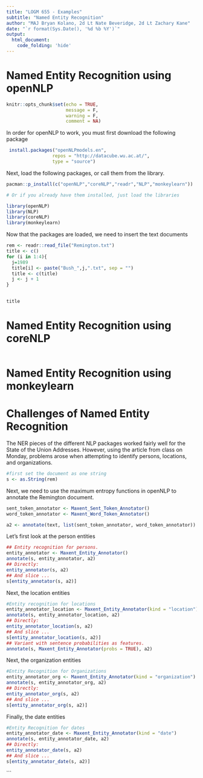 ```yaml
---
title: "LOGM 655 - Examples"
subtitle: "Named Entity Recognition"
author: "MAJ Bryan Kolano, 2d Lt Nate Beveridge, 2d Lt Zachary Kane"
date: "`r format(Sys.Date(), '%d %b %Y')`"
output: 
  html_document:
    code_folding: 'hide'
---
```


# Named Entity Recognition using openNLP
```r
knitr::opts_chunk$set(echo = TRUE,
                      message = F,
                      warning = F, 
                      comment = NA)

```

In order for openNLP to work, you must first download the following package
```r
 install.packages("openNLPmodels.en",
                 repos = "http://datacube.wu.ac.at/",
                 type = "source")
```
Next, load the following packages, or call them from the library.
```r

pacman::p_install(c("openNLP","coreNLP","readr","NLP","monkeylearn"))

# Or if you already have them installed, just load the libraries

library(openNLP)
library(NLP)
library(coreNLP)
library(monkeylearn)
```


Now that the packages are loaded, we need to insert the text documents

```r

rem <- readr::read_file("Remington.txt")
title <- c()
for (i in 1:4){
  j=1989
  title[i] <- paste("Bush_",j,".txt", sep = "")
  title <- c(title)
  j <- j + 1
}

  
title
```



# Named Entity Recognition using coreNLP


```r


```
# Named Entity Recognition using monkeylearn




# Challenges of Named Entity Recognition

The NER pieces of the different NLP packages worked fairly well for the State of the Union Addresses.  However, using the article from class on Monday, problems arose when attempting to identify persons, locations, and organizations.

```r
#first set the document as one string
s <- as.String(rem)

```

Next, we need to use the maximum entropy functions in openNLP to annotate the Remington document.

```r
sent_token_annotator <- Maxent_Sent_Token_Annotator()
word_token_annotator <- Maxent_Word_Token_Annotator()

a2 <- annotate(text, list(sent_token_annotator, word_token_annotator))
```

Let's first look at the person entities
```r
## Entity recognition for persons.
entity_annotator <- Maxent_Entity_Annotator()
annotate(s, entity_annotator, a2)
## Directly:
entity_annotator(s, a2)
## And slice ...
s[entity_annotator(s, a2)]
```

Next, the location entities
```r
#Entity recognition for locations
entity_annotator_location <- Maxent_Entity_Annotator(kind = "location")
annotate(s, entity_annotator_location, a2)
## Directly:
entity_annotator_location(s, a2)
## And slice ...
s[entity_annotator_location(s, a2)]
## Variant with sentence probabilities as features.
annotate(s, Maxent_Entity_Annotator(probs = TRUE), a2)
```

Next, the organization entities
```r
#Entity Recognition for Organizations
entity_annotator_org <- Maxent_Entity_Annotator(kind = "organization")
annotate(s, entity_annotator_org, a2)
## Directly:
entity_annotator_org(s, a2)
## And slice ...
s[entity_annotator_org(s, a2)]
```

Finally, the date entities
```r
#Entity Recognition for dates
entity_annotator_date <- Maxent_Entity_Annotator(kind = "date")
annotate(s, entity_annotator_date, a2)
## Directly:
entity_annotator_date(s, a2)
## And slice ...
s[entity_annotator_date(s, a2)]
```



```



